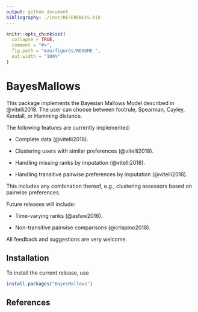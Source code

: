 ```yaml
---
output: github_document
bibliography: ./inst/REFERENCES.bib
---
```


<!-- README.md is generated from README.Rmd. Please edit that file -->

```r
knitr::opts_chunk$set(
  collapse = TRUE,
  comment = "#>",
  fig.path = "man/figures/README-",
  out.width = "100%"
)
```
# BayesMallows

This package implements the Bayesian Mallows Model described in @vitelli2018. The user can choose between footrule, Spearman, Cayley, Kendall, or Hamming distance. 

The following features are currently implemented:

- Complete data (@vitelli2018).

- Clustering users with similar preferences (@vitelli2018).

- Handling missing ranks by imputation (@vitelli2018).

- Handling transitive pairwise preferences by imputation (@vitelli2018).

This includes any combination thereof, e.g., clustering assessors based on pairwise preferences.

Future releases will include:

- Time-varying ranks (@asfaw2016).

- Non-transitive pairwise comparisons (@crispino2018).

All feedback and suggestions are very welcome.

## Installation

To install the current release, use

```r
install.packages("BayesMallows")
```



## References
